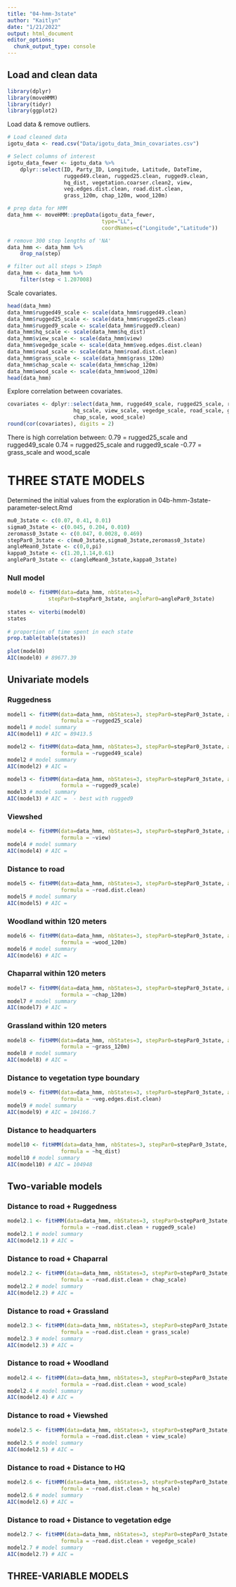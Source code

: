 ```yaml
---
title: "04-hmm-3state"
author: "Kaitlyn"
date: "1/21/2022"
output: html_document
editor_options: 
  chunk_output_type: console
---
```


## Load and clean data

```r
library(dplyr)
library(moveHMM)
library(tidyr)
library(ggplot2)
```

Load data & remove outliers.
```r
# Load cleaned data
igotu_data <- read.csv("Data/igotu_data_3min_covariates.csv")

# Select columns of interest
igotu_data_fewer <- igotu_data %>% 
    dplyr::select(ID, Party_ID, Longitude, Latitude, DateTime,
                  rugged49.clean, rugged25.clean, rugged9.clean,
                  hq_dist, vegetation.coarser.clean2, view,
                  veg.edges.dist.clean, road.dist.clean,
                  grass_120m, chap_120m, wood_120m)

# prep data for HMM
data_hmm <- moveHMM::prepData(igotu_data_fewer, 
                              type="LL", 
                              coordNames=c("Longitude","Latitude"))

# remove 300 step lengths of 'NA'
data_hmm <- data_hmm %>% 
    drop_na(step) 

# filter out all steps > 15mph
data_hmm <- data_hmm %>% 
    filter(step < 1.207008)
```

Scale covariates.
```r
head(data_hmm)
data_hmm$rugged49_scale <- scale(data_hmm$rugged49.clean)
data_hmm$rugged25_scale <- scale(data_hmm$rugged25.clean)
data_hmm$rugged9_scale <- scale(data_hmm$rugged9.clean)
data_hmm$hq_scale <- scale(data_hmm$hq_dist)
data_hmm$view_scale <- scale(data_hmm$view)
data_hmm$vegedge_scale <- scale(data_hmm$veg.edges.dist.clean)
data_hmm$road_scale <- scale(data_hmm$road.dist.clean)
data_hmm$grass_scale <- scale(data_hmm$grass_120m)
data_hmm$chap_scale <- scale(data_hmm$chap_120m)
data_hmm$wood_scale <- scale(data_hmm$wood_120m)
head(data_hmm)
```

Explore correlation between covariates.
```r
covariates <- dplyr::select(data_hmm, rugged49_scale, rugged25_scale, rugged9_scale,
                     hq_scale, view_scale, vegedge_scale, road_scale, grass_scale,
                     chap_scale, wood_scale)
round(cor(covariates), digits = 2)
```

There is high correlation between:
0.79 = rugged25_scale and rugged49_scale
0.74 = rugged25_scale and rugged9_scale
-0.77 = grass_scale and wood_scale


# THREE STATE MODELS

Determined the initial values from the exploration in 04b-hmm-3state-parameter-select.Rmd
 
```r
mu0_3state <- c(0.07, 0.41, 0.01)
sigma0_3state <- c(0.045, 0.204, 0.010)
zeromass0_3state <- c(0.047, 0.0028, 0.469) 
stepPar0_3state <- c(mu0_3state,sigma0_3state,zeromass0_3state)
angleMean0_3state <- c(0,0,pi)
kappa0_3state <- c(1.20,1.14,0.61)
anglePar0_3state <- c(angleMean0_3state,kappa0_3state)
```

### Null model
```r
model0 <- fitHMM(data=data_hmm, nbStates=3, 
             stepPar0=stepPar0_3state, anglePar0=anglePar0_3state)
 
states <- viterbi(model0)
states
 
# proportion of time spent in each state
prop.table(table(states)) 
 
plot(model0)
AIC(model0) # 89677.39
```

## Univariate models
 
### Ruggedness
```r
model1 <- fitHMM(data=data_hmm, nbStates=3, stepPar0=stepPar0_3state, anglePar0=anglePar0_3state,
                 formula = ~rugged25_scale)
model1 # model summary
AIC(model1) # AIC = 89413.5

model2 <- fitHMM(data=data_hmm, nbStates=3, stepPar0=stepPar0_3state, anglePar0=anglePar0_3state,
                 formula = ~rugged49_scale)
model2 # model summary
AIC(model2) # AIC = 

model3 <- fitHMM(data=data_hmm, nbStates=3, stepPar0=stepPar0_3state, anglePar0=anglePar0_3state,
                 formula = ~rugged9_scale)
model3 # model summary
AIC(model3) # AIC =  - best with rugged9
```

### Viewshed
```r
model4 <- fitHMM(data=data_hmm, nbStates=3, stepPar0=stepPar0_3state, anglePar0=anglePar0_3state,
                 formula = ~view)
model4 # model summary
AIC(model4) # AIC = 
```

### Distance to road
```r
model5 <- fitHMM(data=data_hmm, nbStates=3, stepPar0=stepPar0_3state, anglePar0=anglePar0_3state,
                 formula = ~road.dist.clean)
model5 # model summary
AIC(model5) # AIC = 
```

### Woodland within 120 meters
```r
model6 <- fitHMM(data=data_hmm, nbStates=3, stepPar0=stepPar0_3state, anglePar0=anglePar0_3state,
                 formula = ~wood_120m)
model6 # model summary
AIC(model6) # AIC = 
```

### Chaparral within 120 meters
```r
model7 <- fitHMM(data=data_hmm, nbStates=3, stepPar0=stepPar0_3state, anglePar0=anglePar0_3state,
                 formula = ~chap_120m)
model7 # model summary
AIC(model7) # AIC = 
```

### Grassland within 120 meters
```r
model8 <- fitHMM(data=data_hmm, nbStates=3, stepPar0=stepPar0_3state, anglePar0=anglePar0_3state,
                 formula = ~grass_120m)
model8 # model summary
AIC(model8) # AIC = 
```

### Distance to vegetation type boundary
```r
model9 <- fitHMM(data=data_hmm, nbStates=3, stepPar0=stepPar0_3state, anglePar0=anglePar0_3state,
                 formula = ~veg.edges.dist.clean)
model9 # model summary
AIC(model9) # AIC = 104166.7
```

### Distance to headquarters
```r
model10 <- fitHMM(data=data_hmm, nbStates=3, stepPar0=stepPar0_3state, anglePar0=anglePar0_3state,
                 formula = ~hq_dist)
model10 # model summary
AIC(model10) # AIC = 104948
```


## Two-variable models

### Distance to road + Ruggedness
```r
model2.1 <- fitHMM(data=data_hmm, nbStates=3, stepPar0=stepPar0_3state, anglePar0=anglePar0_3state,
                 formula = ~road.dist.clean + rugged9_scale)
model2.1 # model summary
AIC(model2.1) # AIC = 
```

### Distance to road + Chaparral
```r
model2.2 <- fitHMM(data=data_hmm, nbStates=3, stepPar0=stepPar0_3state, anglePar0=anglePar0_3state,
                 formula = ~road.dist.clean + chap_scale)
model2.2 # model summary
AIC(model2.2) # AIC = 
```

### Distance to road + Grassland
```r
model2.3 <- fitHMM(data=data_hmm, nbStates=3, stepPar0=stepPar0_3state, anglePar0=anglePar0_3state,
                 formula = ~road.dist.clean + grass_scale)
model2.3 # model summary
AIC(model2.3) # AIC = 
```

### Distance to road + Woodland
```r
model2.4 <- fitHMM(data=data_hmm, nbStates=3, stepPar0=stepPar0_3state, anglePar0=anglePar0_3state,
                 formula = ~road.dist.clean + wood_scale)
model2.4 # model summary
AIC(model2.4) # AIC = 
```

### Distance to road + Viewshed
```r
model2.5 <- fitHMM(data=data_hmm, nbStates=3, stepPar0=stepPar0_3state, anglePar0=anglePar0_3state,
                 formula = ~road.dist.clean + view_scale)
model2.5 # model summary
AIC(model2.5) # AIC = 
```

### Distance to road + Distance to HQ
```r
model2.6 <- fitHMM(data=data_hmm, nbStates=3, stepPar0=stepPar0_3state, anglePar0=anglePar0_3state,
                 formula = ~road.dist.clean + hq_scale)
model2.6 # model summary
AIC(model2.6) # AIC = 
```

### Distance to road + Distance to vegetation edge
```r
model2.7 <- fitHMM(data=data_hmm, nbStates=3, stepPar0=stepPar0_3state, anglePar0=anglePar0_3state,
                 formula = ~road.dist.clean + vegedge_scale)
model2.7 # model summary
AIC(model2.7) # AIC = 
```


## THREE-VARIABLE MODELS
```r

```

